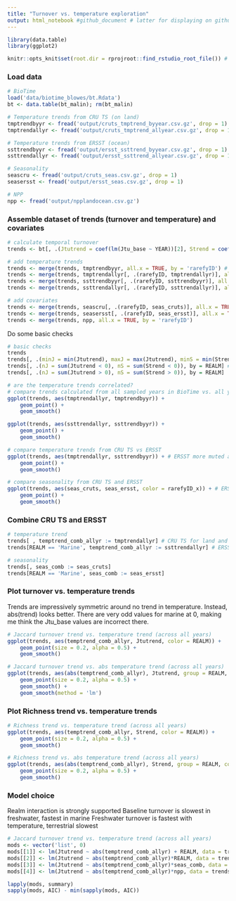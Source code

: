 ```yaml
---
title: "Turnover vs. temperature exploration"
output: html_notebook #github_document # latter for displaying on github, but turning it on disables auto-update of the html notebbok
---
```


```r
library(data.table)
library(ggplot2)

knitr::opts_knit$set(root.dir = rprojroot::find_rstudio_root_file()) # tell RStudio to use project root directory as the root for this notebook. Needed since we are storing code in a separate directory.
```

### Load data
```r
# BioTime
load('data/biotime_blowes/bt.Rdata')
bt <- data.table(bt_malin); rm(bt_malin)

# Temperature trends from CRU TS (on land)
tmptrendbyyr <- fread('output/cruts_tmptrend_byyear.csv.gz', drop = 1)
tmptrendallyr <- fread('output/cruts_tmptrend_allyear.csv.gz', drop = 1)

# Temperature trends from ERSST (ocean)
ssttrendbyyr <- fread('output/ersst_ssttrend_byyear.csv.gz', drop = 1)
ssttrendallyr <- fread('output/ersst_ssttrend_allyear.csv.gz', drop = 1)

# Seasonality
seascru <- fread('output/cruts_seas.csv.gz', drop = 1)
seasersst <- fread('output/ersst_seas.csv.gz', drop = 1)

# NPP
npp <- fread('output/npplandocean.csv.gz')

```

### Assemble dataset of trends (turnover and temperature) and covariates
```r
# calculate temporal turnover
trends <- bt[, .(Jtutrend = coef(lm(Jtu_base ~ YEAR))[2], Strend = coef(lm(S ~ YEAR))[2], nyrBT = length(YEAR)), by = .(REALM, Biome, taxa_mod, STUDY_ID, rarefyID, rarefyID_x, rarefyID_y)] # calculate trend in Jaccard turnover from first year

# add temperature trends
trends <- merge(trends, tmptrendbyyr, all.x = TRUE, by = 'rarefyID') # add temperature trend (years that match biotime)
trends <- merge(trends, tmptrendallyr[, .(rarefyID, tmptrendallyr)], all.x = TRUE, by = 'rarefyID') # add temperature trend (all years from first to last of each time-series)
trends <- merge(trends, ssttrendbyyr[, .(rarefyID, ssttrendbyyr)], all.x = TRUE, by = 'rarefyID') # sst
trends <- merge(trends, ssttrendallyr[, .(rarefyID, ssttrendallyr)], all.x = TRUE, by = 'rarefyID')

# add covariates
trends <- merge(trends, seascru[, .(rarefyID, seas_cruts)], all.x = TRUE, by = 'rarefyID') # seasonality from CRU TS
trends <- merge(trends, seasersst[, .(rarefyID, seas_ersst)], all.x = TRUE, by = 'rarefyID') # seasonality from ERSST
trends <- merge(trends, npp, all.x = TRUE, by = 'rarefyID')
```

Do some basic checks
```r
# basic checks
trends
trends[, .(minJ = min(Jtutrend), maxJ = max(Jtutrend), minS = min(Strend), maxS = max(Strend)), by = REALM]
trends[, .(nJ = sum(Jtutrend < 0), nS = sum(Strend < 0)), by = REALM] # why are some turnover trends < 0?
trends[, .(nJ = sum(Jtutrend > 0), nS = sum(Strend > 0)), by = REALM]

# are the temperature trends correlated?
# compare trends calculated from all sampled years in BioTime vs. all years from min to max year in BioTime
ggplot(trends, aes(tmptrendallyr, tmptrendbyyr)) +
    geom_point() +
    geom_smooth()

ggplot(trends, aes(ssttrendallyr, ssttrendbyyr)) +
    geom_point() +
    geom_smooth()

# compare temperature trends from CRU TS vs ERSST
ggplot(trends, aes(tmptrendallyr, ssttrendbyyr)) + # ERSST more muted at fastest rates of change in CRU TS
    geom_point() +
    geom_smooth()

# compare seasonality from CRU TS and ERSST
ggplot(trends, aes(seas_cruts, seas_ersst, color = rarefyID_x)) + # ERSST more muted at fastest rates of change in CRU TS
    geom_point() +
    geom_smooth()

```

### Combine CRU TS and ERSST
```r
# temperature trend
trends[ , temptrend_comb_allyr := tmptrendallyr] # CRU TS for land and freshwater
trends[REALM == 'Marine', temptrend_comb_allyr := ssttrendallyr] # ERSST for marine

# seasonality
trends[, seas_comb := seas_cruts]
trends[REALM == 'Marine', seas_comb := seas_ersst]

```

### Plot turnover vs. temperature trends
Trends are impressively symmetric around no trend in temperature. Instead, abs(trend) looks better.
There are very odd values for marine at 0, making me think the Jtu_base values are incorrect there.
```r
# Jaccard turnover trend vs. temperature trend (across all years)
ggplot(trends, aes(temptrend_comb_allyr, Jtutrend, color = REALM)) +
    geom_point(size = 0.2, alpha = 0.5) + 
    geom_smooth()

# Jaccard turnover trend vs. abs temperature trend (across all years)
ggplot(trends, aes(abs(temptrend_comb_allyr), Jtutrend, group = REALM, color = REALM)) +
    geom_point(size = 0.2, alpha = 0.5) + 
    geom_smooth() +
    geom_smooth(method = 'lm')
```

### Plot Richness trend vs. temperature trends
```r
# Richness trend vs. temperature trend (across all years)
ggplot(trends, aes(temptrend_comb_allyr, Strend, color = REALM)) +
    geom_point(size = 0.2, alpha = 0.5) + 
    geom_smooth()

# Richness trend vs. abs temperature trend (across all years)
ggplot(trends, aes(abs(temptrend_comb_allyr), Strend, group = REALM, color = REALM)) +
    geom_point(size = 0.2, alpha = 0.5) + 
    geom_smooth()
```

### Model choice
Realm interaction is strongly supported
Baseline turnover is slowest in freshwater, fastest in marine
Freshwater turnover is fastest with temperature, terrestrial slowest
```r
# Jaccard turnover trend vs. temperature trend (across all years)
mods <- vector('list', 0)
mods[[1]] <- lm(Jtutrend ~ abs(temptrend_comb_allyr) + REALM, data = trends)
mods[[2]] <- lm(Jtutrend ~ abs(temptrend_comb_allyr)*REALM, data = trends)
mods[[3]] <- lm(Jtutrend ~ abs(temptrend_comb_allyr)*seas_comb, data = trends)
mods[[4]] <- lm(Jtutrend ~ abs(temptrend_comb_allyr)*npp, data = trends)

lapply(mods, summary)
sapply(mods, AIC) - min(sapply(mods, AIC))
```